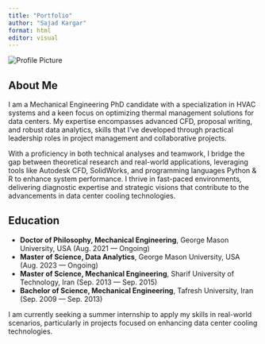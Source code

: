 ```yaml
---
title: "Portfolio"
author: "Sajad Kargar"
format: html
editor: visual
---
```


::: profile
<img src="profile.jpg" alt="Profile Picture"/>
:::

## About Me

I am a Mechanical Engineering PhD candidate with a specialization in HVAC systems and a keen focus on optimizing thermal management solutions for data centers. My expertise encompasses advanced CFD, proposal writing, and robust data analytics, skills that I've developed through practical leadership roles in project management and collaborative projects.

With a proficiency in both technical analyses and teamwork, I bridge the gap between theoretical research and real-world applications, leveraging tools like Autodesk CFD, SolidWorks, and programming languages Python & R to enhance system performance. I thrive in fast-paced environments, delivering diagnostic expertise and strategic visions that contribute to the advancements in data center cooling technologies.

## Education

-   **Doctor of Philosophy, Mechanical Engineering**, George Mason University, USA (Aug. 2021 — Ongoing)
-   **Master of Science, Data Analytics**, George Mason University, USA (Aug. 2023 — Ongoing)
-   **Master of Science, Mechanical Engineering**, Sharif University of Technology, Iran (Sep. 2013 — Sep. 2015)
-   **Bachelor of Science, Mechanical Engineering**, Tafresh University, Iran (Sep. 2009 — Sep. 2013)

I am currently seeking a summer internship to apply my skills in real-world scenarios, particularly in projects focused on enhancing data center cooling technologies.
